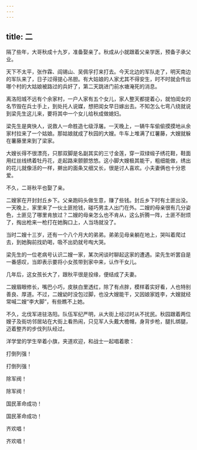 ```yaml
---
---
---
```

title: 二
---



隔了些年，大哥秋成十九岁，准备娶亲了。秋成从小就跟着父亲学医，预备子承父业。

天下不太平，张作霖、阎锡山、吴佩孚打来打去。今天北边的军队走了，明天南边的军队来了，日子过得提心吊胆。有大姑娘的人家尤其不得安生，时不时就会传出哪个村的大姑娘被路过的兵奸了，第二天跳进门前水塘淹死的消息。

离洛阳城不远有个余家村，一户人家有五个女儿，家人整天都提着心，就怕闺女的名节毁在兵士手上，到处托人说媒，想把闺女早日嫁出去。不知怎么七弯八绕就说到梁先生这儿来，要将其中一个女儿给秋成做媳妇。

梁先生是爽快人，说救人一命胜造七级浮屠。一天晚上，一辆牛车偷偷摸摸地从余家村拉来了一个姑娘。那姑娘就成了秋园的大嫂。牛车上堆满了红薯藤，大嫂就躲在薯藤里来到了梁家。

大嫂长得不很漂亮，只那双脚是名副其实的三寸金莲，穿一双绿缎子绣花鞋，鞋面用红丝线绣着牡丹花，走起路来颤颤悠悠。这小脚大嫂极其能干，粗细能做，绣出的花儿就像活的一样，擀出的面条又细又长，很是讨人喜欢。小夫妻俩也十分恩爱。

不久，二哥秋平也娶了亲。

二嫂家在开封封丘乡下。父亲跑码头做生意，赚了些钱。封丘乡下时有土匪出没。一天晚上，家里来了一伙土匪抢钱，碰巧男主人出门在外。二嫂的母亲很有几分姿色，土匪见了哪里肯放过？二嫂的母亲怎么也不肯从，这么折腾一阵，土匪不耐烦了，掏出枪来一枪打在她胸口上，人当场就没了。

当时二嫂十三岁，还有一个八个月大的弟弟。弟弟见母亲躺在地上，哭叫着爬过去，到她胸前找奶喝，吸不出奶就号啕大哭。

梁先生的一位老病号认识二嫂一家，某次闲谈时聊起这家的遭遇。梁先生听罢自是一番感叹，当即表示要将小女孩带到家中来，认作干女儿。

几年后，这女孩长大了，跟秋平很是投缘，便结成了夫妻。

二嫂眉眼修长，嘴巴小巧，皮肤白里透红，除了有点胖，模样着实好看，人也特别善良、厚道。不过，二嫂幼时没包过脚，也没大嫂能干，又因娘家姓李，大嫂就经常喊二嫂“李大脚”，有些瞧不上她。

不久，北伐军进驻洛阳。队伍军纪严明，从大街上经过时从不扰民。秋园跟着两位嫂子及街坊邻居站在大街上看热闹，只见军人头戴大檐帽，身背步枪，腿扎绑腿，迈着整齐的步伐列队经过。

洋学堂的学生举着小旗，夹道欢迎，和战士一起唱着歌：

打倒列强！

打倒列强！

除军阀！

除军阀！

国民革命成功！

国民革命成功！

齐欢唱！

齐欢唱！